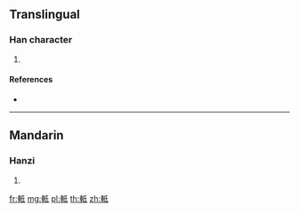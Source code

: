 {{character info/new}}
==Translingual==

===Han character===
{{Han char|rn=159|rad=車|as=05|sn=12|four=52040|canj=JJHPM}}

# {{defn|Han|sort=車05}}

====References====
* {{Han ref|kx=1241.150|dkj=38238|dj=1717.150|hdz=53524.010|uh=8EE7|ud=36583|bh=DC45|bd=56389}}

----

==Mandarin==

===Hanzi===
{{cmn-hanzi|pin=[[dǐ]] ([[di3]])|wg=ti<sup>3</sup>}}

# {{defn|lang=cmn|sort=車05}}

[[fr:軧]]
[[mg:軧]]
[[pl:軧]]
[[th:軧]]
[[zh:軧]]